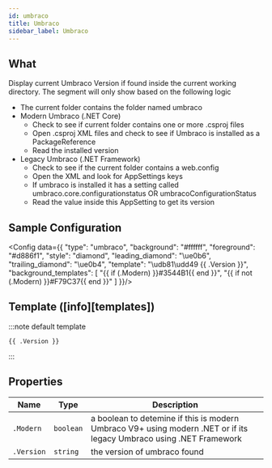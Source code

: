 ```yaml
---
id: umbraco
title: Umbraco
sidebar_label: Umbraco
---
```


## What

Display current Umbraco Version if found inside the current working directory.
The segment will only show based on the following logic

* The current folder contains the folder named umbraco
* Modern Umbraco (.NET Core)
    * Check to see if current folder contains one or more .csproj files
    * Open .csproj XML files and check to see if Umbraco is installed as a PackageReference
    * Read the installed version
* Legacy Umbraco (.NET Framework)
    * Check to see if the current folder contains a web.config
    * Open the XML and look for AppSettings keys
    * If umbraco is installed it has a setting called umbraco.core.configurationstatus OR umbracoConfigurationStatus
    * Read the value inside this AppSetting to get its version

## Sample Configuration


<Config data={{
  "type": "umbraco",
  "background": "#ffffff",
  "foreground": "#d886f1",
  "style": "diamond",
  "leading_diamond": "\ue0b6",
  "trailing_diamond": "\ue0b4",
  "template": "\udb81\udd49 {{ .Version }}",
  "background_templates": [
    "{{ if (.Modern) }}#3544B1{{ end }}",
    "{{ if not (.Modern) }}#F79C37{{ end }}"
  ]
}}/>

## Template ([info][templates])

:::note default template

```template
{{ .Version }}
```

:::

## Properties

| Name           | Type      | Description                                                                                                         |
| -------------- | --------- | ------------------------------------------------------------------------------------------------------------------- |
| `.Modern`      | `boolean` | a boolean to detemine if this is modern Umbraco V9+ using modern .NET or if its legacy Umbraco using .NET Framework |
| `.Version`     | `string`  | the version of umbraco found                                                                                       |
